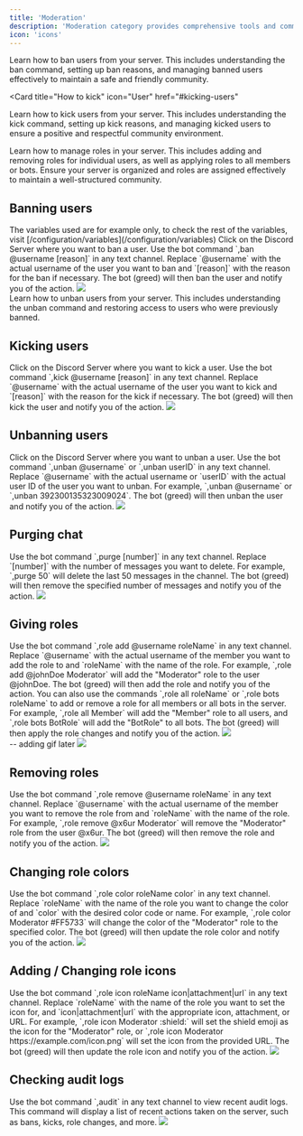 ```yaml
---
title: 'Moderation'
description: 'Moderation category provides comprehensive tools and commands to help you manage and maintain a safe, respectful, and orderly community on your Discord server. From banning and kicking users to managing roles and permissions, this section covers everything you need to effectively moderate your server. Learn how to use various moderation commands, set up automated moderation features, and ensure your server remains a welcoming place for all members'
icon: 'icons'
---
```


<CardGroup cols={3}>
<Card title="How to ban" icon="shield" href="#banning-users">
  Learn how to ban users from your server. This includes understanding the ban command, 
  setting up ban reasons, and managing banned users effectively to maintain a safe and 
  friendly community.
</Card>

<Card
  title="How to kick"
  icon="User"
  href="#kicking-users"
>
  Learn how to kick users from your server. This includes understanding the kick command, 
  setting up kick reasons, and managing kicked users to ensure a positive and respectful 
  community environment.
</Card>

<Card title="Managing roles" icon="Gear" href="#giving-roles">
  Learn how to manage roles in your server. This includes adding and removing roles for individual users, 
  as well as applying roles to all members or bots. Ensure your server is organized and roles are assigned 
  effectively to maintain a well-structured community.
</Card>

</CardGroup>

## Banning users

<Info>
  The variables used are for example only, to check the rest of the variables,
  visit [/configuration/variables](/configuration/variables)
</Info>

<Steps>
  <Step title="Head over to your Discord Server">
    Click on the Discord Server where you want to ban a user.
  </Step>
  <Step title="Banning the user">
    Use the bot command `,ban @username [reason]` in any text channel. Replace `@username` with the actual username of the user you want to ban and `[reason]` with the reason for the ban if necessary. The bot (greed) will then ban the user and notify you of the action.
  </Step>
</Steps>

<Frame caption="Banning a member">
  <img src="/images/moderation/ban.gif" />
</Frame>
<br />
<CardGroup cols={1}>
  <Card title="How to Unban" icon="shield" href="#unbanning-users">
    Learn how to unban users from your server. This includes understanding the unban command 
    and restoring access to users who were previously banned.
  </Card>
</CardGroup>

## Kicking users

<Steps>
  <Step title="Head over to your Discord Server">
    Click on the Discord Server where you want to kick a user.
  </Step>
  <Step title="Kicking the user">
    Use the bot command `,kick @username [reason]` in any text channel. Replace `@username` with the actual username of the user you want to kick and `[reason]` with the reason for the kick if necessary. The bot (greed) will then kick the user and notify you of the action.
  </Step>
</Steps>

<Frame caption="Kicking a member">
  <img src="/images/moderation/kick.gif" />
</Frame>

## Unbanning users

<Steps>
  <Step title="Head over to your Discord Server">
    Click on the Discord Server where you want to unban a user.
  </Step>
  <Step title="Unbanning the user">
    Use the bot command `,unban @username` or `,unban userID` in any text channel. Replace `@username` with the actual username or `userID` with the actual user ID of the user you want to unban. For example, `,unban @username` or `,unban 392300135323009024`. The bot (greed) will then unban the user and notify you of the action.
  </Step>
</Steps>

<Frame caption="Kicking a member">
  <img src="/images/moderation/unban.gif" />
</Frame>

## Purging chat

<Steps>
  <Step title="Using the purge command">
    Use the bot command `,purge [number]` in any text channel. Replace `[number]` with the number of messages you want to delete. For example, `,purge 50` will delete the last 50 messages in the channel. The bot (greed) will then remove the specified number of messages and notify you of the action.
  </Step>
</Steps>

<Frame caption="Purging chat">
  <img src="/images/moderation/purge.gif" />
</Frame>

## Giving roles

<Steps>
  <Step title="Adding roles">
    Use the bot command `,role add @username roleName` in any text channel. Replace `@username` with the actual username of the member you want to add the role to and `roleName` with the name of the role. For example, `,role add @johnDoe Moderator` will add the "Moderator" role to the user @johnDoe. The bot (greed) will then add the role and notify you of the action.
  </Step>
  <Step title="Managing roles for all or bots">
    You can also use the commands `,role all roleName` or `,role bots roleName` to add or remove a role for all members or all bots in the server. For example, `,role all Member` will add the "Member" role to all users, and `,role bots BotRole` will add the "BotRole" to all bots. The bot (greed) will then apply the role changes and notify you of the action.
  </Step>
</Steps>


<Frame caption="Adding roles">
  <img src="/images/moderation/role1.gif" />
</Frame>

<br />
-- adding gif later
<Frame caption="Wrong gif"> 
  <img src="/images/moderation/role1.gif" />
</Frame>


## Removing roles

<Steps>
  <Step title="Removing roles">
    Use the bot command `,role remove @username roleName` in any text channel. Replace `@username` with the actual username of the member you want to remove the role from and `roleName` with the name of the role. For example, `,role remove @x6ur Moderator` will remove the "Moderator" role from the user @x6ur. The bot (greed) will then remove the role and notify you of the action.
  </Step>
</Steps>

<Frame caption="Removing roles">
  <img src="/images/moderation/role3.gif" />
</Frame>

## Changing role colors

<Steps>
  <Step title="Changing role color">
    Use the bot command `,role color roleName color` in any text channel. Replace `roleName` with the name of the role you want to change the color of and `color` with the desired color code or name. For example, `,role color Moderator #FF5733` will change the color of the "Moderator" role to the specified color. The bot (greed) will then update the role color and notify you of the action.
  </Step>
</Steps>

<Frame caption="Changing role color">
  <img src="/images/moderation/role4.gif" />
</Frame>

## Adding / Changing role icons 

<Steps>
  <Step title="Setting the role icon">
    Use the bot command `,role icon roleName icon|attachment|url` in any text channel. Replace `roleName` with the name of the role you want to set the icon for, and `icon|attachment|url` with the appropriate icon, attachment, or URL. For example, `,role icon Moderator :shield:` will set the shield emoji as the icon for the "Moderator" role, or `,role icon Moderator https://example.com/icon.png` will set the icon from the provided URL. The bot (greed) will then update the role icon and notify you of the action.
  </Step>
</Steps>

<Frame caption="Adding an icon">
  <img src="/images/moderation/role5.gif" />
</Frame>

## Checking audit logs

<Steps>
  <Step title="Viewing recent audit logs">
    Use the bot command `,audit` in any text channel to view recent audit logs. This command will display a list of recent actions taken on the server, such as bans, kicks, role changes, and more.
  </Step>
</Steps>

<Frame caption="Viewing audit logs">
  <img src="/images/moderation/role5.gif" />
</Frame>